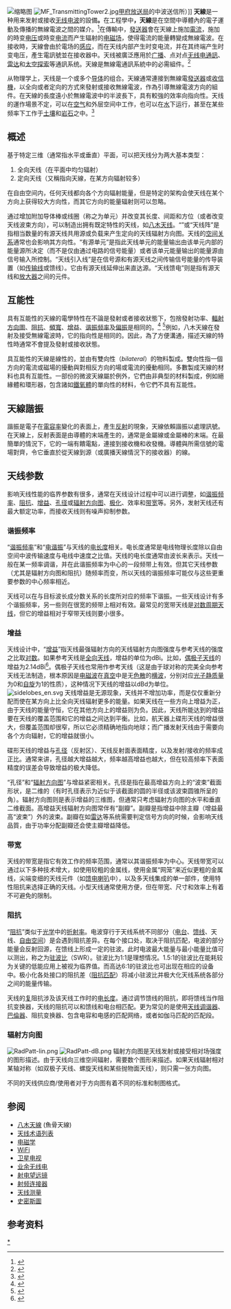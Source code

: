 {{refimprove|time=2013-03-10}}

{{expand language|1=de|page=|time=2020-02-05}}
[[File:Dipole_xmting_antenna_animation_4_408x318x150ms.gif|缩略图]]
[[File:MF_TransmittingTower2.jpg|thumb]][[NHK甲府放送局|甲府放送局]]的中波送信所）]]
'''天線'''是一种用来发射或接收[[无线电|无线电波]]的設備'''。'''在工程學中'''，天線'''是在空間中導體內的電子運動及傳播的無線電波之間的媒介。<ref>{{Cite book|title=Modern Dictionary of Electronics|last=F. Graf|first=Rudolf|publisher=Elsevier Science|year=1999|isbn=978-0750698665|pages=29|url=https://books.google.com/books?id=uah1PkxWeKYC&pg=PA29|access-date=2022-03-02|archive-date=2022-03-19|archive-url=https://web.archive.org/web/20220319043804/https://books.google.com/books?id=uah1PkxWeKYC&pg=PA29}}</ref>在傳輸中，[[发送器|發送器]]會在天線上施加[[电流|電流]]，施加的時变[[电压|电压]]或時变[[电流|电流]]而产生辐射的[[电磁场|电磁场]]，使得電流的能量轉變成無線電波。在接收時，天線會由於電场的[[电磁感应|感应]]，而在天线内部产生时变电流，并在其终端产生时变电压，產生電訊號並在接收器中。天线被廣泛應用於[[广播|广播]]、点对点[[無線通訊|无线电通訊]]、[[雷达|雷达]]和[[太空探索|太空探索]]等通訊系统。天線是無線電通訊系統中的必需組件。<ref name=":0">{{Cite book|title=Guia Moderno do Radioescuta|last=MARAL|first=Cristiano|publisher=Brasília|year=2021|isbn=978-65-00-20800-9}}</ref>

从物理学上，天线是一个或多个[[导体|导体]]的组合。天線通常連接到無線電[[发送器|發送器]]或[[无线电接收机|收信機]]，以全向或者定向的方式來發射或接收無線電波，作為引導無線電波方向的組件。在天線的長度遠小於無線電波中的半波長下，具有較強的效率向指向性。天线的運作場景不定，可以在[[空气|空气]]和外层空间中工作，也可以在[[水|水]]下运行，甚至在某些频率下工作于[[土壤|土壤]]和[[岩石|岩石]]之中。<ref>{{Cite journal|title=探地雷达应用概述|author=李嘉|url=http://data.igg-journals.cn/dzdqs-data/pg/2007/2/PDF/2007-02-0629.pdf|journal=地球物理学进展|issue=2|others=郭成超， 王复明， 张景伟|year=2007|volume=22|page=629 - 637|access-date=2022-03-06|archive-date=2022-03-06|archive-url=https://web.archive.org/web/20220306180344/http://data.igg-journals.cn/dzdqs-data/pg/2007/2/PDF/2007-02-0629.pdf}}</ref>

== 概述 ==
基于特定三维（通常指水平或垂直）平面，可以把天线分为两大基本类型：
# 全向天线（在平面中均匀辐射）
# 定向天线（又稱指向天線，在某方向辐射较多）
在自由空间内，任何天线都向各个方向辐射能量，但是特定的架构会使天线在某个方向上获得较大方向性，而其它方向的能量辐射则可以忽略。

通过增加附加导体棒或线圈（称之为单元）并改变其长度、间距和方位（或者改变天线波束方向），可以制造出拥有既定特性的天线，如[[八木天线|八木天线]]。“{{link-en|天线阵列|Antenna array}}”或“天线阵”是指相当数量的有源天线共用源或负载来产生定向的天线辐射方向图。天线的[[空间关系|空间关系]]通常也会影响其方向性。“有源单元”是指此天线单元的能量输出由该单元内部的能量源所决定（而不是仅由通过电路的信号能量）或者该单元能量输出的能量源由信号输入所控制。“天线引入线”是在信号源和有源天线之间传输信号能量的传导装置（如[[传输线|传输线]]或馈线）。它由有源天线延伸出来直达源。“天线馈电”则是指有源天线和[[放大器|放大器]]之间的元件。

== 互能性 ==
{{main|互能定理}}具有互能性的天線的電學特性在不論是發射或者接收狀態下，包捨發射功率、[[辐射方向图|輻射方向圖]]、[[阻抗|阻抗]]、[[带宽|頻寬]]、[[增益|增益]]、[[共振|谐振频率]]及[[偏振|偏振]]是相同的。<ref>{{Cite book|title=Fundamentals of Electomagnetics With Matlab|last=Lonngren|first=Karl Erik|publisher=SciTech Publishing|year=2007|isbn=978-1891121586|pages=451|last2=Sava V.|first2=Savov|last3=Randy J.|first3=Jost|url=https://books.google.com.hk/books?id=nIgNr5-VMY4C&pg=PA471&redir_esc=y#v=onepage&q&f=false|access-date=2022-03-02|archive-date=2022-03-02|archive-url=https://web.archive.org/web/20220302152934/https://books.google.com.hk/books?id=nIgNr5-VMY4C&pg=PA471&redir_esc=y#v=onepage&q&f=false}}</ref> <ref>{{Cite book|title=Antenna Theory and Design|last=Stutzman|first=Warren L.|publisher=John Wiley & Sons.|year=2012|isbn=978-0470576649|pages=560 - 564|last2=Thiele|first2=Gary A|url=https://books.google.com.hk/books?id=xhZRA1K57wIC&pg=PARA1-PA564&redir_esc=y#v=onepage&q&f=false|access-date=2022-03-02|archive-date=2022-03-02|archive-url=https://web.archive.org/web/20220302141052/https://books.google.com.hk/books?id=xhZRA1K57wIC&pg=PARA1-PA564&redir_esc=y#v=onepage&q&f=false}}</ref>例如，八木天線在發射及接受無線電波時，它的指向性是相同的。因此，為了方便溝通，描述天線的特性時通常不會提及發射或接收狀態。

具互能性的天線是線性的，並由有雙向性（''bilateral''）的物料製成。雙向性指一個方向的電流或磁場的擾動與對相反方向的場或電流的擾動相同。多數製成天線的材料也具有互能性。一部份的微波天線屬於例外，它們由非典型的材料製成，例如絕緣體和環形器，包含諸如[[鐵氧體|鐵氧體]]的單向性的材料，令它們不具有互能性。

== 天線諧振 ==
諧振是電子在[[电容率|電容率]]變化的表面上，產生[[反射_(物理学)|反射]]的現象，天線依賴諧振以處理訊號。在天線上，反射表面是由導體的末端產生的，通常是金屬線或金屬棒的末端。在最簡單的情況下，它的一端有饋電點''，''連接到接收機和收發機。導體與所需信號的電場對齊，令它垂直於從天線到源（或廣播天線情況下的接收器）的線。
== 天线参数 ==
影响天线性能的临界参数有很多，通常在天线设计过程中可以进行调整，如[[谐振|谐振频率]]、[[阻抗|阻抗]]、[[增益|增益]]、[[孔径_(天线)|孔径]]或[[辐射方向图|辐射方向图]]、[[偏振|极化]]、效率和[[带宽|带宽]]等。另外，发射天线还有最大额定功率，而接收天线则有噪声抑制参数。

=== 谐振频率 ===
“[[谐振|谐振频率]]”和“[[电谐振|电谐振]]”与天线的[[电长度|电长度]]相关。电长度通常是电线物理长度除以自由空间中波传输速度与电线中速度之比值。天线的电长度通常由波长来表示。天线一般在某一频率调谐，并在此谐振频率为中心的一段频带上有效。但其它天线参数（尤其是辐射方向图和阻抗）随频率而变，所以天线的谐振频率可能仅与这些更重要参数的中心频率相近。

天线可以在与目标波长成分数关系的长度所对应的频率下谐振。一些天线设计有多个谐振频率，另一些则在很宽的频带上相对有效。最常见的宽带天线是[[对数周期天线|对数周期天线]]，但它的增益相对于窄带天线则要小很多。

=== 增益 ===
天线设计中，“[[增益|增益]]”指天线最强辐射方向的天线辐射方向图强度与参考天线的强度之比取[[对数|对数]]。如果参考天线是[[全向天线|全向天线]]，增益的单位为dBi。比如，[[偶极子天线|偶极子天线]]的增益为2.14dBi<ref>{{cite web|url=http://www.marcspages.co.uk/tech/antgain.htm|title=Marc's Technical Pages: Antenna Gain Explained|publisher=|accessdate=2006-08-05|archive-date=2006-07-18|archive-url=https://web.archive.org/web/20060718142801/http://www.marcspages.co.uk/tech/antgain.htm|dead-url=no}}</ref>。偶极子天线也常用作参考天线（这是由于球对称的完美全向参考天线无法制造，根本原因是[[电磁波|电磁波]]在[[真空|真空]]中是无[[色散|色散]]的[[横波|横波]]，分别对应[[光子|光子]][[静质量|静质量]]为0和[[自旋|自旋]]为1的性质），这种情况下天线的增益以dBd为单位。
[[File:sidelobes_en.svg|right]]
天线增益是无源现象，天线并不增加功率，而是仅仅重新分配而使在某方向上比全向天线辐射更多的能量。如果天线在一些方向上增益为正，由于天线的能量守恒，它在其他方向上的增益则为负。因此，天线所能达到的增益要在天线的覆盖范围和它的增益之间达到平衡。比如，航天器上碟形天线的增益很大，但覆盖范围却很窄，所以它必须精确地指向地球；而广播发射天线由于需要向各个方向辐射，它的增益就很小。

碟形天线的增益与[[孔径_(天线)|孔径]]（反射区）、天线反射面表面精度，以及发射/接收的频率成正比。通常来讲，孔径越大增益越大，频率越高增益也越大，但在较高频率下表面精度的误差会导致增益的极大降低。

“孔径”和“[[辐射方向图|辐射方向图]]”与增益紧密相关。孔径是指在最高增益方向上的“波束”截面形状，是二维的（有时孔径表示为近似于该截面的圆的半径或该波束圆锥所呈的角）。辐射方向图则是表示增益的三维图，但通常只考虑辐射方向图的水平和垂直二维截面。高增益天线辐射方向图常伴有“副瓣”。副瓣是指增益中除主瓣（增益最高“波束”）外的波束。副瓣在如[[雷达|雷达]]等系统需要判定信号方向的时候，会影响天线品質，由于功率分配副瓣还会使主瓣增益降低。

=== 带宽 ===
天线的带宽是指它有效工作的频率范围，通常以其谐振频率为中心。天线带宽可以通过以下多种技术增大，如使用较粗的金属线，使用金属“网笼”来近似更粗的金属线，尖端变细的天线元件（如[[馈电喇叭|馈电喇叭]]中），以及多天线集成的单一部件，使用特性阻抗来选择正确的天线。小型天线通常使用方便，但在带宽、尺寸和效率上有着不可避免的限制。

=== 阻抗 ===

“[[阻抗|阻抗]]”类似于[[光学|光学]]中的[[折射率|折射率]]。电波穿行于天线系统不同部分（[[电台|电台]]、[[馈线|馈线]]、天线、[[自由空间|自由空间]]）是会遇到阻抗差异。在每个接口处，取决于阻抗匹配，电波的部分能量会反射回源，在馈线上形成一定的驻波。此时电波最大能量与最小能量比值可以测出，称之为[[驻波比|驻波比]]（SWR）。驻波比为1:1是理想情况。1.5:1的驻波比在能耗较为关键的低能应用上被视为临界值。而高达6:1的驻波比也可出现在相应的设备中。极小化各处接口的阻抗差（[[阻抗匹配|阻抗匹配]]）将减小驻波比并极大化天线系统各部分之间的能量传输。

天线的[[复数_(数学)|复]]阻抗涉及该天线工作时的[[电长度|电长度]]。通过调节馈线的阻抗，即将馈线当作阻抗变换器，天线的阻抗可以和馈线和电台相匹配。更为常见的是使用[[天线调谐器|天线调谐器]]、[[巴倫器|巴倫器]]、阻抗变换器、包含电容和电感的匹配网络，或者如伽马匹配的匹配段。

=== 辐射方向图 ===
[[File:RadPatt-lin.png|right]] [[File:RadPatt-dB.png|right]]
{{main|辐射方向图}}
辐射方向图是天线发射或接受相对场强度的图形描述。由于天线向三维空间辐射，需要数个图形来描述。如果天线辐射相对某轴对称（如双极子天线、螺旋天线和某些抛物面天线），则只需一张方向图。

不同的天线供应商/使用者对于方向图有着不同的标准和制图格式。

== 参阅 ==
* [[八木天線|八木天線]] (魚骨天線)
* [[天线术语列表|天线术语列表]]
* [[电磁学|电磁学]]
* [[WiFi|WiFi]]
* [[卫星电视|卫星电视]]
* [[业余无线电|业余无线电]]
* [[射电望远镜|射电望远镜]]
* [[射频连接器|射频连接器]]
* [[天线测量|天线测量]]
* [[史密斯圖|史密斯圖]]

== 参考资料 ==
{{reflist}}

{{天線種類}}
{{广播}}
{{Authority control}}
[[Category:天线|*]]
